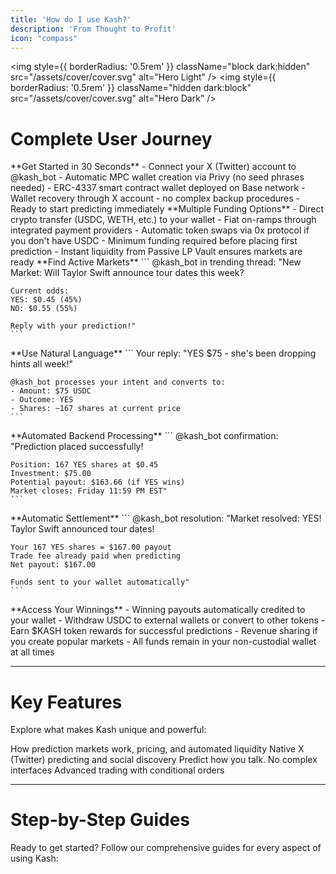 ```yaml
---
title: 'How do I use Kash?'
description: 'From Thought to Profit'
icon: "compass"
---
```


<img
  style={{ borderRadius: '0.5rem' }}
  className="block dark:hidden"
  src="/assets/cover/cover.svg"
  alt="Hero Light"
/>
<img
  style={{ borderRadius: '0.5rem' }}
  className="hidden dark:block"
  src="/assets/cover/cover.svg"
  alt="Hero Dark"
/>

# Complete User Journey

<Steps>
  <Step title="Account Creation & Setup">
    **Get Started in 30 Seconds**
    - Connect your X (Twitter) account to @kash_bot
    - Automatic MPC wallet creation via Privy (no seed phrases needed)
    - ERC-4337 smart contract wallet deployed on Base network
    - Wallet recovery through X account - no complex backup procedures
    - Ready to start predicting immediately
  </Step>
  
  <Step title="Wallet Funding">
    **Multiple Funding Options**
    - Direct crypto transfer (USDC, WETH, etc.) to your wallet
    - Fiat on-ramps through integrated payment providers
    - Automatic token swaps via 0x protocol if you don't have USDC
    - Minimum funding required before placing first prediction
    - Instant liquidity from Passive LP Vault ensures markets are ready
  </Step>
  
  <Step title="Market Discovery">
    **Find Active Markets**
    ```
    @kash_bot in trending thread:
    "New Market: Will Taylor Swift announce tour dates this week?
    
    Current odds:
    YES: $0.45 (45%)
    NO: $0.55 (55%)
    
    Reply with your prediction!"
    ```
  </Step>
  
  <Step title="Place Prediction">
    **Use Natural Language**
    ```
    Your reply: "YES $75 - she's been dropping hints all week!"
    
    @kash_bot processes your intent and converts to:
    - Amount: $75 USDC
    - Outcome: YES
    - Shares: ~167 shares at current price
    ```
  </Step>
  
  <Step title="Transaction Execution">
    **Automated Backend Processing**
    ```
    @kash_bot confirmation:
    "Prediction placed successfully!
    
    Position: 167 YES shares at $0.45
    Investment: $75.00
    Potential payout: $163.66 (if YES wins)
    Market closes: Friday 11:59 PM EST"
    ```
  </Step>
  
  <Step title="Resolution & Payout">
    **Automatic Settlement**
    ```
    @kash_bot resolution:
    "Market resolved: YES! Taylor Swift announced tour dates!
    
    Your 167 YES shares = $167.00 payout
    Trade fee already paid when predicting
    Net payout: $167.00
    
    Funds sent to your wallet automatically"
    ```
  </Step>
  
  <Step title="Withdrawal & Rewards">
    **Access Your Winnings**
    - Winning payouts automatically credited to your wallet
    - Withdraw USDC to external wallets or convert to other tokens
    - Earn $KASH token rewards for successful predictions
    - Revenue sharing if you create popular markets
    - All funds remain in your non-custodial wallet at all times
  </Step>
</Steps>

---

# Key Features

Explore what makes Kash unique and powerful:

<CardGroup cols={2}>
  <Card
    title="Market Mechanics"
    icon="gears"
    href="/pages/getting-started/features/market-mechanics"
  >
    How prediction markets work, pricing, and automated liquidity
  </Card>
  <Card
    title="Social Integration"
    icon="share-nodes"
    href="/pages/getting-started/features/social"
  >
    Native X (Twitter) predicting and social discovery
  </Card>
  <Card
    title="Natural Language"
    icon="comment"
    href="/pages/getting-started/features/natural-language"
  >
    Predict how you talk. No complex interfaces
  </Card>
  <Card
    title="Trading Options"
    icon="chart-line"
    href="/pages/getting-started/features/trading-options"
  >
    Advanced trading with conditional orders
  </Card>
</CardGroup>

---

# Step-by-Step Guides

Ready to get started? Follow our comprehensive guides for every aspect of using Kash:

<CardGroup cols={3}>
  <Card
    title="Joining"
    icon="user-plus"
    href="/pages/getting-started/guides/creating-an-account"
  />
  <Card
    title="Depositing"
    icon="arrow-right"
    href="/pages/getting-started/guides/depositing"
  />
  <Card
    title="Searching"
    icon="magnifying-glass"
    href="/pages/getting-started/guides/finding-opportunities"
  />
  <Card
    title="Predicting"
    icon="crystal-ball"
    href="/pages/getting-started/guides/predicting"
  />
  <Card
    title="Creating"
    icon="helmet-safety"
    href="/pages/getting-started/guides/creating-opportunities"
  />
  <Card
    title="Winning"
    icon="trophy"
    href="/pages/getting-started/guides/winning"
  />
</CardGroup>